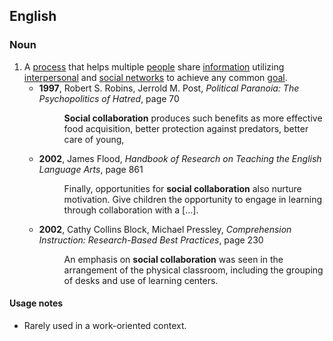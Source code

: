 ==English==

===Noun===
{{en-noun|~}}

# A [[process]] that helps multiple [[people]] share [[information]] utilizing [[interpersonal]] and [[social network]]s to achieve any common [[goal]].
#* '''1997''', Robert S. Robins, Jerrold M. Post, ''Political Paranoia: The Psychopolitics of Hatred'', page 70
#*: '''Social collaboration''' produces such benefits as more effective food acquisition, better protection against predators, better care of young,
#* '''2002''', James Flood, ''Handbook of Research on Teaching the English Language Arts'', page 861
#*: Finally, opportunities for '''social collaboration''' also nurture motivation. Give children the opportunity to engage in learning through collaboration with a [...].
#* '''2002''', Cathy Collins Block, Michael Pressley, ''Comprehension Instruction: Research-Based Best Practices'', page 230
#*: An emphasis on '''social collaboration''' was seen in the arrangement of the physical classroom, including the grouping of desks and use of learning centers.

====Usage notes====
* Rarely used in a work-oriented context.